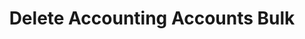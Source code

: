 ---
title: 'Delete Accounting Accounts Bulk'
description: 'Delete Accounting Accounts Bulk'
openapi: "/openapi/openapi.yaml DELETE /accountingaccounts/{companyId}"
---